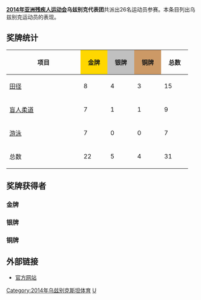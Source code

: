 {{unreferenced|time=2014-10-24T11:56:21+00:00}}
{{Infobox Country Asian Games
|NPC=UZB
|year=2014
|edition=残疾人
|competitors= 26
|sports=
|flagbearer= 開幕式：   <br /> 閉幕式：　　　
|gold=22
|silver=5
|bronze=4
|total=31
|rank=5
}}

'''[[2014年亚洲残疾人运动会|2014年亚洲残疾人运动会]]乌兹别克代表团'''共派出26名运动员参赛。本条目列出乌兹别克运动员的表现。
==奖牌统计==
{| class="wikitable sortable" style="text-align:center;"
! width=180|项目
!scope="col" style="background:gold; width:55px;"|金牌
!scope="col" style="background:silver; width:55px;"|银牌
!scope="col" style="background:#cc9966; width:55px;"|铜牌
! width=55|总数
|-
|align=left|[[2014年亚洲残疾人运动会田径比赛|田径]] || 8 || 4 || 3 || 15
|-
|align=left|[[2014年亚洲残疾人运动会盲人柔道比赛|盲人柔道]] || 7 || 1 || 1 || 9
|-
|align=left|[[2014年亚洲残疾人运动会游泳比赛|游泳]] || 7|| 0 || 0 || 7
|-class="sortbottom"
! 总数 || 22 || 5 || 4 || 31
|}
==奖牌获得者==
===金牌===
===银牌===
=== 铜牌=== 
==外部链接==
* [https://web.archive.org/web/20141025212805/http://incheon2014apg.org/scheduleResult/medal/athletes 官方网站]

{{2014年亚洲残疾人运动会代表团}}

[[Category:2014年乌兹别克斯坦体育|Category:2014年乌兹别克斯坦体育]]
[[Category:2014年亚洲残疾人运动会|U]]